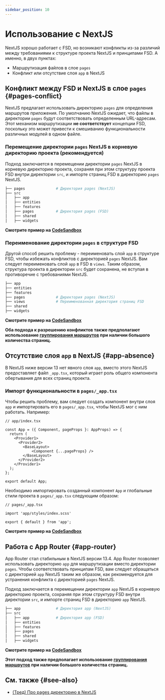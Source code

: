 ```yaml
---
sidebar_position: 10
---
```

# Использование с NextJS

NextJS хорошо работает с FSD, но возникают конфликты из-за различий между требованиями к структуре проекта NextJS и принципами FSD.
А именно, в двух пунктах: 

- Маршрутизация файлов в слое `pages`
- Конфликт или отсутствие слоя `app` в NextJS

## Конфликт между FSD и NextJS в слое `pages` {#pages-conflict}

NextJS предлагает использовать директорию `pages` для определения маршрутов приложения. По умолчанию NextJS ожидает, что файлы в директории `pages` будут соответствовать определенным URL-адресам.
Этот механизм маршрутизации **не соответствует** концепции FSD, поскольку это может привести к смешиванию функциональности различных модулей в одном файле.

### Перемещение директории `pages` NextJS в корневую директорию проекта (рекомендуется)

Подход заключается в перемещении директории `pages` NextJS в корневую директорию проекта, сохраняя
при этом структуру проекта FSD внутри директории `src`, и импорте страниц FSD в директорию `pages` NextJS.

```sh
├── pages              # Директория pages (NextJS)
├── src
│   ├── app
│   ├── entities
│   ├── features  
│   ├── pages          # Директория pages (FSD)
│   ├── shared
│   ├── widgets
```

**Смотрите пример на [CodeSandbox]("")**

### Переименование директории `pages` в структуре FSD

Другой способ решить проблему - переименовать слой `app` в структуре FSD, чтобы избежать конфликтов с директорией `pages` NextJS.
Вам следует переименовать слой `app` в FSD в `views`. 
Таким образом, структура проекта в директории `src` будет сохранена, не вступая в противоречие с требованиями NextJS.

```sh
├── app
├── entities
├── features  
├── pages              # Директория pages (NextJS)
├── views              # Переименованная директория страниц FSD
├── shared
├── widgets             
```

**Смотрите пример на [CodeSandbox]("")**

__Оба подхода к разрешению конфликтов также предполагают использование [группирования маршрутов](https://nextjs.org/docs/app/building-your-application/routing/route-groups) при наличии большого количества страниц.__

## Отсутствие слоя `app` в NextJS {#app-absence}

В NextJS ниже версии 13 нет явного слоя `app`, вместо этого NextJS предоставляет файл `_app.tsx`,
который играет роль общего компонента обертывания для всех страниц проекта.

### Импорт функциональности в `pages/_app.tsx`

Чтобы решить проблему, вам следует создать компонент внутри слоя `app` и импортировать его в `pages/_app.tsx`, чтобы NextJS мог с ним работать.
Например:

```tsx
// app/index.tsx

const App = ({ Component, pageProps }: AppProps) => {
  return (
    <Provider1>
      <Provider2>
        <BaseLayout>
            <Component {...pageProps} />
        </BaseLayout>
      </Provider2>
    </Provider1>
  );
};

export default App;
```
Необходимо импортировать созданный компонент `App` и глобальные стили проекта в `pages/_app.tsx` следующим образом:

```tsx
// pages/_app.tsx

import 'app/styles/index.scss'

export { default } from 'app';
```

**Смотрите пример на [CodeSandbox]("")**

## Работа с App Router {#app-router}

App Router стал стабильным в NextJS версии 13.4. App Router позволяет использовать директорию `app` для маршрутизации вместо директории `pages`.
Чтобы соответствовать принципам FSD, вам следует обращаться с директорией `app` NextJS таким же образом, как рекомендуется
для устранения конфликта с директорией `pages` NextJS.

Подход заключается в перемещении директории `app` NextJS в корневую директорию проекта, сохраняя
при этом структуру FSD внутри директории `src`, и импорте страниц FSD в директорию `app` NextJS.

```sh
├── app                # Директория app (NextJS)
├── src
│   ├── app            # Директория app (FSD)
│   ├── entities
│   ├── features  
│   ├── pages
│   ├── shared
│   ├── widgets
```

**Смотрите пример на [CodeSandbox]("")**

__Этот подход также предполагает использование [группирования маршрутов](https://nextjs.org/docs/app/building-your-application/routing/route-groups) при наличии большого количества страниц.__

## См. также {#see-also}

- [(Тред) Про pages директорию в NextJS](https://t.me/feature_sliced/3623)
